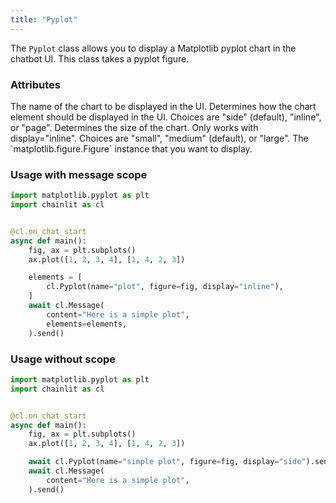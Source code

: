 ```yaml
---
title: "Pyplot"
---
```


The `Pyplot` class allows you to display a Matplotlib pyplot chart in the chatbot UI. This class takes a pyplot figure.

### Attributes

<ParamField path="name" type="str">
  The name of the chart to be displayed in the UI.
</ParamField>

<ParamField path="display" type="ElementDisplay" optional>
  Determines how the chart element should be displayed in the UI. Choices are
  "side" (default), "inline", or "page".
</ParamField>

<ParamField path="size" type="ElementSize" optional>
  Determines the size of the chart. Only works with display="inline". Choices
  are "small", "medium" (default), or "large".
</ParamField>

<ParamField path="figure" type="str">
  The `matplotlib.figure.Figure` instance that you want to display.
</ParamField>

### Usage with message scope

```python Code Example
import matplotlib.pyplot as plt
import chainlit as cl


@cl.on_chat_start
async def main():
    fig, ax = plt.subplots()
    ax.plot([1, 2, 3, 4], [1, 4, 2, 3])

    elements = [
        cl.Pyplot(name="plot", figure=fig, display="inline"),
    ]
    await cl.Message(
        content="Here is a simple plot",
        elements=elements,
    ).send()
```

### Usage without scope

```python Code Example
import matplotlib.pyplot as plt
import chainlit as cl


@cl.on_chat_start
async def main():
    fig, ax = plt.subplots()
    ax.plot([1, 2, 3, 4], [1, 4, 2, 3])

    await cl.Pyplot(name="simple plot", figure=fig, display="side").send()
    await cl.Message(
        content="Here is a simple plot",
    ).send()
```
